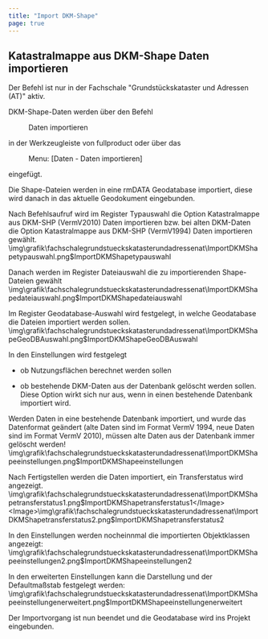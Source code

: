 ```yaml
---
title: "Import DKM-Shape"
page: true
---
```

## Katastralmappe aus DKM-Shape Daten importieren

<Success>
Der Befehl ist nur in der Fachschale &quot;Grundst&#252;ckskataster und Adressen (AT)&quot; aktiv.
</Success>

DKM-Shape-Daten werden &#252;ber den Befehl  <Menu>Daten importieren</Menu>  in der Werkzeugleiste von  <Placeholder>fullproduct</Placeholder> oder &#252;ber das  <Menu> Menu: [Daten - Daten importieren] </Menu>  eingef&#252;gt.

Die Shape-Dateien werden in eine rmDATA Geodatabase importiert, diese wird danach in das aktuelle Geodokument eingebunden.

Nach Befehlsaufruf wird im Register  <Border>Typauswahl</Border>  die Option  <Border>Katastralmappe aus DKM-SHP (VermV2010) Daten importieren</Border>  bzw. bei alten DKM-Daten die Option  <Border>Katastralmappe aus DKM-SHP (VermV1994) Daten importieren</Border>  gew&#228;hlt.<Image>\img\grafik\fachschalegrundstueckskatasterundadressenat\ImportDKMShapetypauswahl.png$ImportDKMShapetypauswahl</Image>

Danach werden im Register  <Border>Dateiauswahl</Border>  die zu importierenden Shape-Dateien gew&#228;hlt<Image>\img\grafik\fachschalegrundstueckskatasterundadressenat\ImportDKMShapedateiauswahl.png$ImportDKMShapedateiauswahl</Image>

Im Register  <Border>Geodatabase-Auswahl</Border>  wird festgelegt, in welche Geodatabase die Dateien importiert werden sollen.<Image>\img\grafik\fachschalegrundstueckskatasterundadressenat\ImportDKMShapeGeoDBAuswahl.png$ImportDKMShapeGeoDBAuswahl</Image>

In den  <Border>Einstellungen</Border>  wird festgelegt

- ob Nutzungsfl&#228;chen berechnet werden sollen

- ob bestehende DKM-Daten aus der Datenbank gel&#246;scht werden sollen. Diese Option wirkt sich nur aus, wenn in einen bestehende Datenbank importiert wird.




<Warning>
Werden Daten in eine bestehende Datenbank importiert, und wurde das Datenformat ge&#228;ndert (alte Daten sind im Format VermV 1994, neue Daten sind im Format VermV 2010), m&#252;ssen alte Daten aus der Datenbank immer gel&#246;scht werden!
</Warning><Image>\img\grafik\fachschalegrundstueckskatasterundadressenat\ImportDKMShapeeinstellungen.png$ImportDKMShapeeinstellungen</Image>

Nach  <Border>Fertigstellen</Border>  werden die Daten importiert, ein Transferstatus wird angezeigt.<Image>\img\grafik\fachschalegrundstueckskatasterundadressenat\ImportDKMShapetransferstatus1.png$ImportDKMShapetransferstatus1</Image><Image>\img\grafik\fachschalegrundstueckskatasterundadressenat\ImportDKMShapetransferstatus2.png$ImportDKMShapetransferstatus2</Image>

In den  <Border>Einstellungen</Border>  werden nocheinnmal die importierten Objektklassen angezeigt:<Image>\img\grafik\fachschalegrundstueckskatasterundadressenat\ImportDKMShapeeinstellungen2.png$ImportDKMShapeeinstellungen2</Image>

In den  <Border>erweiterten Einstellungen</Border>  kann die Darstellung und der Defaultma&#223;stab festgelegt werden:<Image>\img\grafik\fachschalegrundstueckskatasterundadressenat\ImportDKMShapeeinstellungenerweitert.png$ImportDKMShapeeinstellungenerweitert</Image>

Der Importvorgang ist nun beendet und die Geodatabase wird ins Projekt eingebunden.
